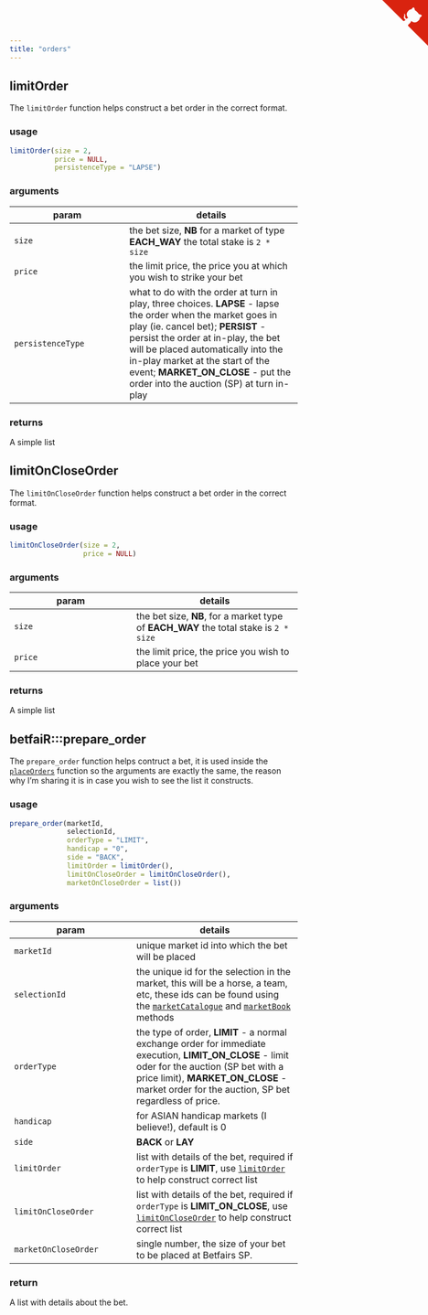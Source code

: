 ```yaml
---
title: "orders"
---
```


## limitOrder

The `limitOrder` function helps construct a bet order in the correct format.

### usage

```r
limitOrder(size = 2,
           price = NULL,
           persistenceType = "LAPSE")
```

### arguments

param | details
------|---------
`size` | the bet size, **NB** for a market of type **EACH_WAY** the total stake is `2 * size`
`price` | the limit price, the price you at which you wish to strike your bet
`persistenceType` | what to do with the order at turn in play, three choices.  **LAPSE** - lapse the order when the market goes in play (ie. cancel bet); **PERSIST** - persist the order at in-play, the bet will be placed automatically into the in-play market at the start of the event; **MARKET\_ON\_CLOSE** - put the order into the auction (SP) at turn in-play

### returns

A simple list

## limitOnCloseOrder

The `limitOnCloseOrder` function helps construct a bet order in the correct format.

### usage

```r
limitOnCloseOrder(size = 2,
                  price = NULL)
```

### arguments

param | details
------|--------
`size` | the bet size, **NB**, for a market type of **EACH\_WAY** the total stake is `2 * size`
`price` | the limit price, the price you wish to place your bet

### returns

A simple list

## betfaiR:::prepare_order

The `prepare_order` function helps contruct a bet, it is used inside the [`placeOrders`](placeOrders.html) function so the arguments are exactly the same, the reason why I'm sharing it is in case you wish to see the list it constructs.

### usage

```r
prepare_order(marketId,
              selectionId,
              orderType = "LIMIT",
              handicap = "0",
              side = "BACK",
              limitOrder = limitOrder(),
              limitOnCloseOrder = limitOnCloseOrder(),
              marketOnCloseOrder = list())
```

### arguments

param | details
------|--------
`marketId` | unique market id into which the bet will be placed
`selectionId` | the unique id for the selection in the market, this will be a horse, a team, etc, these ids can be found using the [`marketCatalogue`](methods_marketCatalogue.html) and [`marketBook`](methods_marketBook.html) methods
`orderType` | the type of order, **LIMIT** - a normal exchange order for immediate execution, **LIMIT\_ON\_CLOSE** - limit oder for the auction (SP bet with a price limit), **MARKET\_ON\_CLOSE** - market order for the auction, SP bet regardless of price.
`handicap` | for ASIAN handicap markets (I believe!), default is 0
`side` | **BACK** or **LAY**
`limitOrder` | list with details of the bet, required if `orderType` is **LIMIT**, use [`limitOrder`](orders.html#limitOrder) to help construct correct list
`limitOnCloseOrder` | list with details of the bet, required if `orderType` is **LIMIT\_ON\_CLOSE**, use [`limitOnCloseOrder`](orders.html#limitOnCloseOrder) to help construct correct list
`marketOnCloseOrder` | single number, the size of your bet to be placed at Betfairs SP.

### return

A list with details about the bet.


<a href="https://github.com/durtal/betfaiR" class="github-corner"><svg width="80" height="80" viewBox="0 0 250 250" style="fill:#d9230f; color:#fcfcfc; position: absolute; top: 0; border: 0; right: 0;"><path d="M0,0 L115,115 L130,115 L142,142 L250,250 L250,0 Z"></path><path d="M128.3,109.0 C113.8,99.7 119.0,89.6 119.0,89.6 C122.0,82.7 120.5,78.6 120.5,78.6 C119.2,72.0 123.4,76.3 123.4,76.3 C127.3,80.9 125.5,87.3 125.5,87.3 C122.9,97.6 130.6,101.9 134.4,103.2" fill="currentColor" style="transform-origin: 130px 106px;" class="octo-arm"></path><path d="M115.0,115.0 C114.9,115.1 118.7,116.5 119.8,115.4 L133.7,101.6 C136.9,99.2 139.9,98.4 142.2,98.6 C133.8,88.0 127.5,74.4 143.8,58.0 C148.5,53.4 154.0,51.2 159.7,51.0 C160.3,49.4 163.2,43.6 171.4,40.1 C171.4,40.1 176.1,42.5 178.8,56.2 C183.1,58.6 187.2,61.8 190.9,65.4 C194.5,69.0 197.7,73.2 200.1,77.6 C213.8,80.2 216.3,84.9 216.3,84.9 C212.7,93.1 206.9,96.0 205.4,96.6 C205.1,102.4 203.0,107.8 198.3,112.5 C181.9,128.9 168.3,122.5 157.7,114.1 C157.9,116.9 156.7,120.9 152.7,124.9 L141.0,136.5 C139.8,137.7 141.6,141.9 141.8,141.8 Z" fill="currentColor" class="octo-body"></path></svg></a><style>.github-corner:hover .octo-arm{animation:octocat-wave 560ms ease-in-out}@keyframes octocat-wave{0%,100%{transform:rotate(0)}20%,60%{transform:rotate(-25deg)}40%,80%{transform:rotate(10deg)}}@media (max-width:500px){.github-corner:hover .octo-arm{animation:none}.github-corner .octo-arm{animation:octocat-wave 560ms ease-in-out}}</style>
